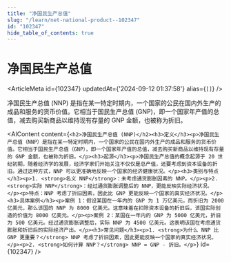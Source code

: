 ```yaml
---
title: "净国民生产总值"
slug: "/learn/net-national-product--102347"
id: "102347"
hide_table_of_contents: true
---
```



# 净国民生产总值

<ArticleMeta id={102347} updatedAt={'2024-09-12 01:37:58'} alias={`[]`} />
<div className='border-solid border-b border-t-0 my-4 border-[var(--ifm-color-gray-300)]' />

净国民生产总值 (NNP) 是指在某一特定时期内，一个国家的公民在国内外生产的成品和服务的货币价值。它相当于国民生产总值 (GNP)，即一个国家年产值的总值，减去购买新商品以维持现有存量的 GNP 金额，也被称为折旧。

<AIContent content={`<h2>净国民生产总值 (NNP)</h2><h3>定义</h3><p>净国民生产总值（NNP）是指在某一特定时期内，一个国家的公民在国内外生产的成品和服务的货币价值。它相当于国民生产总值（GNP），即一个国家年产值的总值，减去购买新商品以维持现有存量的 GNP 金额，也被称为折旧。</p><h3>起源</h3><p>净国民生产总值的概念起源于 20 世纪初期，随着经济学的发展，经济学家们开始关注不仅仅是总产值，还要考虑到资本设备的折旧。通过这种方式，NNP 可以更准确地反映一个国家的经济健康状况。</p><h3>类别与特点</h3><p>1. <strong>名义 NNP</strong>：未考虑通货膨胀因素的 NNP。</p><p>2. <strong>实际 NNP</strong>：经过通货膨胀调整后的 NNP，更能反映实际经济状况。</p><p>特点：NNP 考虑了折旧因素，因此比 GNP 更能反映一个国家的真实经济状况。</p><h3>具体案例</h3><p>案例 1：假设某国在一年内的 GNP 为 1 万亿美元，而折旧为 2000 亿美元，那么该国的 NNP 为 8000 亿美元。这意味着在扣除资本设备的折旧后，该国实际创造的价值为 8000 亿美元。</p><p>案例 2：某国在一年内的 GNP 为 5000 亿美元，折旧为 500 亿美元。经过通货膨胀调整后，实际 NNP 为 4500 亿美元。这表明该国在考虑通货膨胀和折旧后的实际经济产出。</p><h3>常见问题</h3><p>1. <strong>为什么 NNP 比 GNP 更重要？</strong> NNP 考虑了折旧因素，因此更能反映一个国家的真实经济状况。</p><p>2. <strong>如何计算 NNP？</strong> NNP = GNP - 折旧。</p>`} id={102347} />

